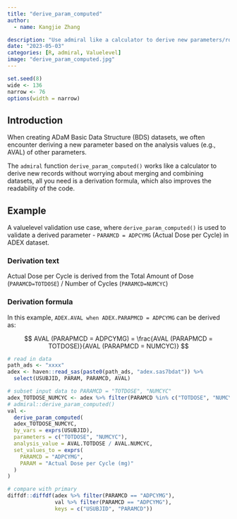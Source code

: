 ```yaml
---
title: "derive_param_computed"
author:
  - name: Kangjie Zhang

description: "Use admiral like a calculator to derive new parameters/rows based on existing ones"
date: "2023-05-03"
categories: [R, admiral, Valuelevel]
image: "derive_param_computed.jpg"
---
```


<!--------------- my typical setup ----------------->

```r
set.seed(8)
wide <- 136
narrow <- 76
options(width = narrow)
```

<!--------------- post begins here ----------------->

## Introduction

When creating ADaM Basic Data Structure (BDS) datasets, we often encounter deriving a new parameter based on the analysis values (e.g., AVAL) of other parameters.

The `admiral` function `derive_param_computed()` works like a calculator to derive new records without worrying about merging and combining datasets, all you need is a derivation formula, which also improves the readability of the code. 


## Example

A valuelevel validation use case, where `derive_param_computed()` is used to validate a derived parameter - `PARAMCD = ADPCYMG` (Actual Dose per Cycle) in ADEX dataset. 

### Derivation text
Actual Dose per Cycle is derived from the Total Amount of Dose (`PARAMCD=TOTDOSE`) / Number of Cycles (`PARAMCD=NUMCYC`)

### Derivation formula

In this example, `ADEX.AVAL when ADEX.PARAPMCD = ADPCYMG` can be derived as:

$$
AVAL (PARAPMCD = ADPCYMG) = \frac{AVAL (PARAPMCD = TOTDOSE)}{AVAL (PARAPMCD = NUMCYC)}
$$

``` r
# read in data
path_ads <- "xxxx"
adex <- haven::read_sas(paste0(path_ads, "adex.sas7bdat")) %>% 
  select(USUBJID, PARAM, PARAMCD, AVAL)

# subset input data to PARAMCD = "TOTDOSE", "NUMCYC"
adex_TOTDOSE_NUMCYC <- adex %>% filter(PARAMCD %in% c("TOTDOSE", "NUMCYC"))
# admiral::derive_param_computed()
val <- 
  derive_param_computed(
  adex_TOTDOSE_NUMCYC,
  by_vars = exprs(USUBJID),
  parameters = c("TOTDOSE", "NUMCYC"),
  analysis_value = AVAL.TOTDOSE / AVAL.NUMCYC,
  set_values_to = exprs(
    PARAMCD = "ADPCYMG",
    PARAM = "Actual Dose per Cycle (mg)"
  )
) 

# compare with primary
diffdf::diffdf(adex %>% filter(PARAMCD == "ADPCYMG"), 
               val %>% filter(PARAMCD == "ADPCYMG"), 
               keys = c("USUBJID", "PARAMCD"))
```

<!--------------- appendices go here ----------------->
